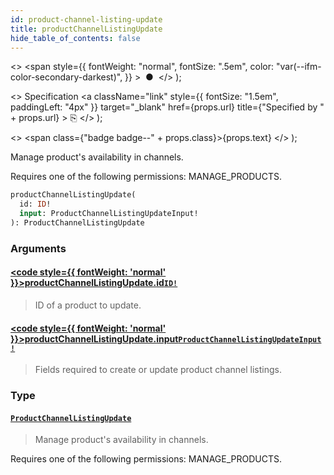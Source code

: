 ```yaml
---
id: product-channel-listing-update
title: productChannelListingUpdate
hide_table_of_contents: false
---
```


  <>
    <span
      style={{
        fontWeight: "normal",
        fontSize: ".5em",
        color: "var(--ifm-color-secondary-darkest)",
      }}
    >
      &nbsp;●&nbsp;
    </span>
  </>
);

  <>
    Specification
    <a
      className="link"
      style={{ fontSize: "1.5em", paddingLeft: "4px" }}
      target="\_blank"
      href={props.url}
      title={"Specified by " + props.url}
    >
      ⎘
    </a>
  </>
);

  <>
    <span class={"badge badge--" + props.class}>{props.text}</span>
  </>
);

Manage product's availability in channels.

Requires one of the following permissions: MANAGE_PRODUCTS.

```graphql
productChannelListingUpdate(
  id: ID!
  input: ProductChannelListingUpdateInput!
): ProductChannelListingUpdate
```

### Arguments

#### [<code style={{ fontWeight: 'normal' }}>productChannelListingUpdate.<b>id</b></code>](#)<Bullet />[`ID!`](../../api-reference/scalars/id) <Badge class="secondary" text="non-null"/> <Badge class="secondary" text="scalar"/>

> ID of a product to update.

#### [<code style={{ fontWeight: 'normal' }}>productChannelListingUpdate.<b>input</b></code>](#)<Bullet />[`ProductChannelListingUpdateInput!`](../../api-reference/inputs/product-channel-listing-update-input) <Badge class="secondary" text="non-null"/> <Badge class="secondary" text="input"/>

> Fields required to create or update product channel listings.

### Type

#### [`ProductChannelListingUpdate`](../../api-reference/objects/product-channel-listing-update) <Badge class="secondary" text="object"/>

> Manage product's availability in channels.

Requires one of the following permissions: MANAGE_PRODUCTS.

>

